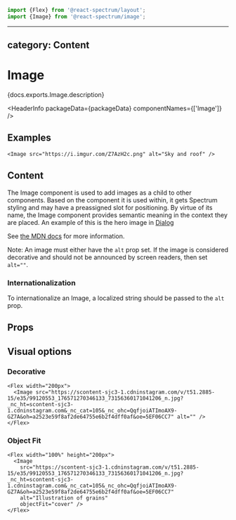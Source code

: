 <!-- Copyright 2020 Adobe. All rights reserved.
This file is licensed to you under the Apache License, Version 2.0 (the "License");
you may not use this file except in compliance with the License. You may obtain a copy
of the License at http://www.apache.org/licenses/LICENSE-2.0
Unless required by applicable law or agreed to in writing, software distributed under
the License is distributed on an "AS IS" BASIS, WITHOUT WARRANTIES OR REPRESENTATIONS
OF ANY KIND, either express or implied. See the License for the specific language
governing permissions and limitations under the License. -->



```jsx import
import {Flex} from '@react-spectrum/layout';
import {Image} from '@react-spectrum/image';
```

---
category: Content
---

# Image

<p>{docs.exports.Image.description}</p>

<HeaderInfo
  packageData={packageData}
  componentNames={['Image']} />

## Examples

```tsx example
<Image src="https://i.imgur.com/Z7AzH2c.png" alt="Sky and roof" />
```

## Content

The Image component is used to add images as a child to other components.
Based on the component it is used within, it gets Spectrum styling and may
have a preassigned slot for positioning. By virtue of its name, the Image
component provides semantic meaning in the context they are placed. An example
of this is the hero image in [Dialog](Dialog.html#examples)

See [the MDN docs](https://developer.mozilla.org/en-US/docs/Web/HTML/Element/img) for more information.

Note: An image must either have the `alt` prop set. If the image is considered decorative and should
not be announced by screen readers, then set `alt=""`.

### Internationalization

To internationalize an Image, a localized string should be passed to the `alt` prop.

## Props

<PropTable component={docs.exports.Image} links={docs.links} />

## Visual options

### Decorative

```tsx example
<Flex width="200px">
  <Image src="https://scontent-sjc3-1.cdninstagram.com/v/t51.2885-15/e35/99120553_176571270346133_73156360171041206_n.jpg?_nc_ht=scontent-sjc3-1.cdninstagram.com&_nc_cat=105&_nc_ohc=QqfjoiATImoAX9-GZ7A&oh=a2523e59f8af2de64755e6b2f4dff0af&oe=5EF06CC7" alt="" />
</Flex>
```

### Object Fit

```tsx example
<Flex width="100%" height="200px">
  <Image
    src="https://scontent-sjc3-1.cdninstagram.com/v/t51.2885-15/e35/99120553_176571270346133_73156360171041206_n.jpg?_nc_ht=scontent-sjc3-1.cdninstagram.com&_nc_cat=105&_nc_ohc=QqfjoiATImoAX9-GZ7A&oh=a2523e59f8af2de64755e6b2f4dff0af&oe=5EF06CC7"
    alt="Illustration of grains"
    objectFit="cover" />
</Flex>
```
